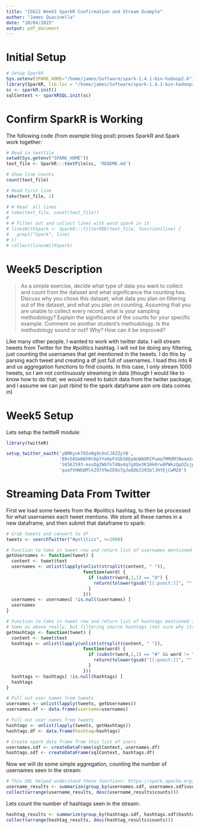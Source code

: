 ```yaml
---
title: "IS622 Week5 SparkR Confirmation and Stream Example"
author: "James Quacinella"
date: "10/04/2015"
output: pdf_document
---
```


# Initial Setup

```r
# Setup SparkR
Sys.setenv(SPARK_HOME="/home/james/Software/spark-1.4.1-bin-hadoop2.6")
library(SparkR, lib.loc = "/home/james/Software/spark-1.4.1-bin-hadoop2.6/R/lib")
sc <- sparkR.init()
sqlContext <- sparkRSQL.init(sc)
```

# Confirm SparkR is Working 

The following code (from example blog post) proves SparkR and Spark work together:

```r
# Read in textfile
setwd(Sys.getenv("SPARK_HOME"))
text_file <- SparkR:::textFile(sc, 'README.md')

# Show line counts
count(text_file)

# Read first line
take(text_file, 1)

# # Read  all lines
# take(text_file, count(text_file))
# 
# # Filter out and collect lines with word spark in it
# linesWithSpark <- SparkR:::filterRDD(text_file, function(line) { 
#   grepl("Spark", line)
# })
# collect(linesWithSpark)
```


# Week5 Description 

> As a simple exercise, decide what type of data you want to collect and count from the dataset and what significance the counting has. Discuss why you chose this dataset, what data you plan on filtering out of the dataset, and what you plan on counting. Assuming that you are unable to collect every record, what is your sampling methodology? Explain the significance of the counts for your specific example. Comment on another student's methodology. Is the methodology sound or not? Why? How can it be improved?

Like many other people, I wanted to work with twitter data. I will stream tweets from Twitter for the #politics hashtag. I will not be doing any filtering, just counting the usernames that get mentioned in the tweets. I do this by parsing each tweet and creating a df just full of usernames. I load this into R and us aggregation functions to find counts. In this case, I only stream 1000 tweets, so I am not continuously streaming in data (though I would like to know how to do that; we would need to batch data from the twiiter package, and I assume we can just rbind to the spark dataframe asm ore data comes in)


# Week5 Setup

Lets setup the twitteR module:

```r
library(twitteR)

setup_twitter_oauth('yBMKyokT0Io0g9sXnCJ6ZZyYB', 
                    'B9v58Sm06hRtHpYYoHpFVGb5BEpAUWAORIPumqfMMdM7NwemX4', 
                    '16562593-mxuDgZWbfnT4Nxdq7gXQe3K1HkRrw8PWkzQpOZsjp',
                    'qaafVHWbQMlkZ97V9wIE8o7pJwQObIS91blJHYEjCwMZd')
```

# Streaming Data From Twitter

First we load some tweets from the #politics hashtag, to then be processed for what usernames each tweet mentions. We store all these names in a new dataframe, and then submit that dataframe to spark:

```r
# Grab tweets and convert to df
tweets <- searchTwitter("#politics", n=1000)

# Function to take in tweet row and return list of usernames mentioned in tweet
getUsernames <- function(tweet) {
  content <- tweet$text
  usernames <- unlist(lapply(unlist(strsplit(content, " ")), 
                             function(word) { 
                               if (substr(word,1,1) == "@") {
                                 return(tolower(gsub("[[:punct:]]", "", word)))
                               }
                             }))
  usernames <- usernames[ !is.null(usernames) ]
  usernames
}

# Function to take in tweet row and return list of hashtags mentioned in tweet
# Same as above really, but filtering source hashtags (not sure why its not working)
getHashtags <- function(tweet) {
  content <- tweet$text
  hashtags <- unlist(lapply(unlist(strsplit(content, " ")), 
                             function(word) { 
                               if (substr(word,1,1) == "#" && word != "#politics") {
                                 return(tolower(gsub("[[:punct:]]", "", word)))
                               }
                             }))
  hashtags <- hashtags[ !is.null(hashtags) ]
  hashtags
}

# Pull out user names from tweets 
usernames <- unlist(lapply(tweets, getUsernames))
usernames.df <- data.frame(username=usernames)

# Pull out user names from tweets 
hashtags <- unlist(lapply(tweets, getHashtags))
hashtags.df <- data.frame(hashtag=hashtags)

# Create spark data frame from this list of users
usernames.sdf <- createDataFrame(sqlContext, usernames.df)
hashtags.sdf <- createDataFrame(sqlContext, hashtags.df)
```

Now we will do some simple aggregation, counting the number of usernames seen in the stream:

```r
# This URL helped understand these functions: https://spark.apache.org/docs/latest/sparkr.html
username_results <- summarize(group_by(usernames.sdf, usernames.sdf$username), counts=n(usernames.sdf$username))
collect(arrange(username_results, desc(username_results$counts)))
```

Lets count the number of hashtags seen in the stream:

```r
hashtag_results <- summarize(group_by(hashtags.sdf, hashtags.sdf$hashtag), counts=n(hashtags.sdf$hashtag))
collect(arrange(hashtag_results, desc(hashtag_results$counts)))
```